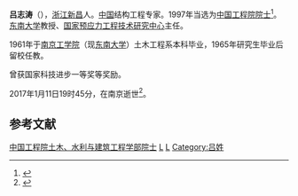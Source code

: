 {{Infobox person
| 姓名     = 吕志涛
| 图像     = 
| 图像说明 = 
| 出生日期 = 1937年|11月4日
| 出生地   =
| 死亡日期 = 2017年|1月11日
| 死亡地   = 
| 国籍       = {{PRC}}
| 籍贯       = [[浙江|浙江]][[新昌|新昌]]
| 别名     = 
| 知名于   = 
| 职业     = 结构工程专家
| 母校 = [[东南大学|东南大学]]
}}

'''吕志涛'''（{{bd|1937年|11月4日|2017年|1月11日|catIdx=Lu}}），[[浙江|浙江]][[新昌|新昌]]人。[[中国|中国]]结构工程专家。1997年当选为[[中国工程院|中国工程院]][[院士|院士]]<ref>{{cite web|url=http://www.cae.cn/cae/jsp/jump.jsp?oid=20111231115324125237586|title=吕志涛|work=中国工程院院士信息|accessdate=2015-12-06|archive-date=2017-07-10|archive-url=https://web.archive.org/web/20170710043505/http://www.cae.cn/cae/jsp/jump.jsp?oid=20111231115324125237586|dead-url=no}}</ref>。[[东南大学|东南大学]]教授、[[国家预应力工程技术研究中心|国家预应力工程技术研究中心]]主任。

1961年于[[南京工学院|南京工学院]]（现[[东南大学|东南大学]]）土木工程系本科毕业，1965年研究生毕业后留校任教。

曾获国家科技进步一等奖等奖励。

2017年1月11日19时45分，在南京逝世<ref>{{cite news|title=中国工程院院士、东南大学教授吕志涛逝世，享年80岁|url=http://www.thepaper.cn/newsDetail_forward_1602527|accessdate=2017-01-23|newspaper=澎湃新闻|archive-date=2018-01-27|archive-url=https://web.archive.org/web/20180127003754/http://www.thepaper.cn/newsDetail_forward_1602527|dead-url=no}}</ref>。

==参考文献==
{{reflist}}

{{中国工程院土木、水利与建筑工程学部院士}}

[[Category:中国工程院土木、水利与建筑工程学部院士|中国工程院土木、水利与建筑工程学部院士]]
[[Category:东南大学校友|L]]
[[Category:新昌人|L]]
[[Category:吕姓|Category:吕姓]]